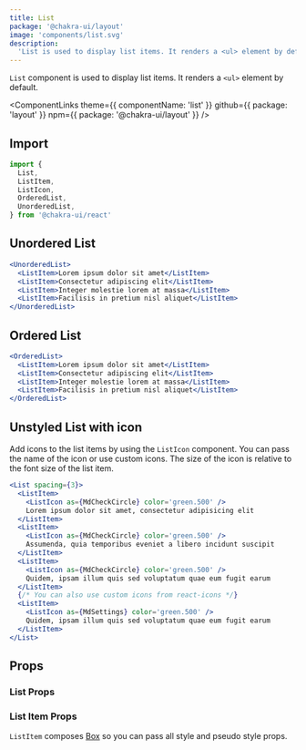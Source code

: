```yaml
---
title: List
package: '@chakra-ui/layout'
image: 'components/list.svg'
description:
  'List is used to display list items. It renders a <ul> element by default.'
---
```


`List` component is used to display list items. It renders a `<ul>` element by
default.

<ComponentLinks
  theme={{ componentName: 'list' }}
  github={{ package: 'layout' }}
  npm={{ package: '@chakra-ui/layout' }}
/>

<carbon-ad></carbon-ad>

## Import

```js
import {
  List,
  ListItem,
  ListIcon,
  OrderedList,
  UnorderedList,
} from '@chakra-ui/react'
```

## Unordered List

```jsx
<UnorderedList>
  <ListItem>Lorem ipsum dolor sit amet</ListItem>
  <ListItem>Consectetur adipiscing elit</ListItem>
  <ListItem>Integer molestie lorem at massa</ListItem>
  <ListItem>Facilisis in pretium nisl aliquet</ListItem>
</UnorderedList>
```

## Ordered List

```jsx
<OrderedList>
  <ListItem>Lorem ipsum dolor sit amet</ListItem>
  <ListItem>Consectetur adipiscing elit</ListItem>
  <ListItem>Integer molestie lorem at massa</ListItem>
  <ListItem>Facilisis in pretium nisl aliquet</ListItem>
</OrderedList>
```

## Unstyled List with icon

Add icons to the list items by using the `ListIcon` component. You can pass the
name of the icon or use custom icons. The size of the icon is relative to the
font size of the list item.

```jsx
<List spacing={3}>
  <ListItem>
    <ListIcon as={MdCheckCircle} color='green.500' />
    Lorem ipsum dolor sit amet, consectetur adipisicing elit
  </ListItem>
  <ListItem>
    <ListIcon as={MdCheckCircle} color='green.500' />
    Assumenda, quia temporibus eveniet a libero incidunt suscipit
  </ListItem>
  <ListItem>
    <ListIcon as={MdCheckCircle} color='green.500' />
    Quidem, ipsam illum quis sed voluptatum quae eum fugit earum
  </ListItem>
  {/* You can also use custom icons from react-icons */}
  <ListItem>
    <ListIcon as={MdSettings} color='green.500' />
    Quidem, ipsam illum quis sed voluptatum quae eum fugit earum
  </ListItem>
</List>
```

## Props

### List Props

<PropsTable of='List' />

### List Item Props

`ListItem` composes [Box](/docs/components/layout/box) so you can pass all style
and pseudo style props.
